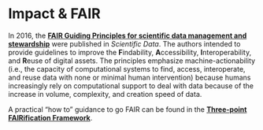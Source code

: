 # Impact & FAIR {#fair}

In 2016, the **[FAIR Guiding Principles for scientific data management and stewardship](http://www.nature.com/articles/sdata201618)** were published in _Scientific Data_. The authors intended to provide guidelines to improve the **F**indability, **A**ccessibility, **I**nteroperability, and **R**euse of digital assets. The principles emphasize machine-actionability (i.e., the capacity of computational systems to find, access, interoperate, and reuse data with none or minimal human intervention) because humans increasingly rely on computational support to deal with data because of the increase in volume, complexity, and creation speed of data.

A practical “how to” guidance to go FAIR can be found in the **[Three-point FAIRification Framework](https://www.go-fair.org/how-to-go-fair/)**.

